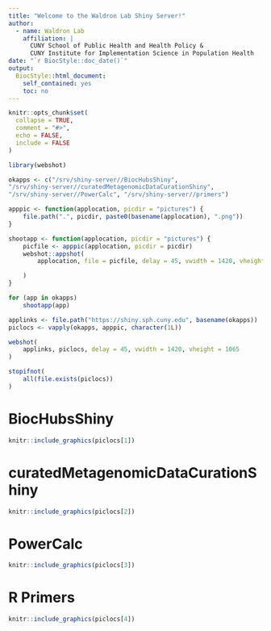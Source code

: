 ```yaml
---
title: "Welcome to the Waldron Lab Shiny Server!"
author:
  - name: Waldron Lab
    affiliation: |
      CUNY School of Public Health and Health Policy &
      CUNY Institute for Implementation Science in Population Health
date: "`r BiocStyle::doc_date()`"
output:
  BiocStyle::html_document:
    self_contained: yes
    toc: no
---
```


```r
knitr::opts_chunk$set(
  collapse = TRUE,
  comment = "#>",
  echo = FALSE,
  include = FALSE
)
```

```r
library(webshot)
```

```r
okapps <- c("/srv/shiny-server//BiocHubsShiny",
"/srv/shiny-server//curatedMetagenomicDataCurationShiny",
"/srv/shiny-server//PowerCalc", "/srv/shiny-server//primers")
```

```r
apppic <- function(applocation, picdir = "pictures") {
    file.path(".", picdir, paste0(basename(applocation), ".png"))
}

shootapp <- function(applocation, picdir = "pictures") {
    picfile <- apppic(applocation, picdir = picdir)
    webshot::appshot(
        applocation, file = picfile, delay = 45, vwidth = 1420, vheight = 1065

    )
}
```

```r
for (app in okapps)
    shootapp(app)
```

```r
applinks <- file.path("https://shiny.sph.cuny.edu", basename(okapps))
piclocs <- vapply(okapps, apppic, character(1L))
```
```r
webshot(
    applinks, piclocs, delay = 45, vwidth = 1420, vheight = 1065
)
```

```r
stopifnot(
    all(file.exists(piclocs))
)
```

# BiocHubsShiny

```r
knitr::include_graphics(piclocs[1])
```

# curatedMetagenomicDataCurationShiny

```r
knitr::include_graphics(piclocs[2])
```

# PowerCalc

```r
knitr::include_graphics(piclocs[3])
```

# R Primers

```r
knitr::include_graphics(piclocs[4])
```
